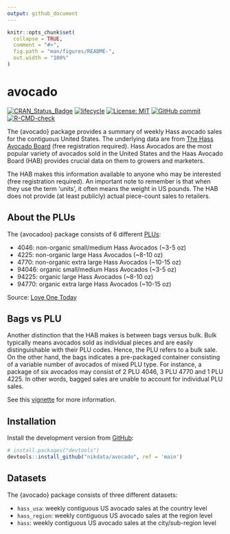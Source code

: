 ```yaml
---
output: github_document
---
```


<!-- README.md is generated from README.Rmd. Please edit that file -->

```r
knitr::opts_chunk$set(
  collapse = TRUE,
  comment = "#>",
  fig.path = "man/figures/README-",
  out.width = "100%"
)
```

# avocado

<!-- badges: start -->
[![CRAN_Status_Badge](https://www.r-pkg.org/badges/version/avocado)](https://cran.r-project.org/package=avocado)
[![lifecycle](https://img.shields.io/badge/lifecycle-experimental-orange.svg)](https://www.tidyverse.org/lifecycle/#experimental)
[![License: MIT](https://img.shields.io/badge/License-MIT-blue.svg)](https://opensource.org/licenses/MIT)
[![GitHub commit](https://img.shields.io/github/last-commit/nikdata/avocado)](https://github.com/nikdata/avocado/commit/main)
[![R-CMD-check](https://github.com/nikdata/avocado/workflows/R-CMD-check/badge.svg)](https://github.com/nikdata/avocado/actions)
<!-- badges: end -->

The {avocado} package provides a summary of weekly Hass avocado sales for the contiguous United States. The underlying data are from [The Hass Avocado Board](https://hassavocadoboard.com) (free registration required). Hass Avocados are the most popular variety of avocados sold in the United States and the Haas Avocado Board (HAB) provides crucial data on them to growers and marketers.

The HAB makes this information available to anyone who may be interested (free registration required). An important note to remember is that when they use the term 'units', it often means the weight in US pounds. The HAB does not provide (at least publicly) actual piece-count sales to retailers.

## About the PLUs
The {avocadoo} package consists of 6 different [PLUs](https://en.wikipedia.org/wiki/Price_look-up_code):

* 4046: non-organic small/medium Hass Avocados (~3-5 oz)
* 4225: non-organic large Hass Avocados (~8-10 oz)
* 4770: non-organic extra large Hass Avocados (~10-15 oz)
* 94046: organic small/medium Hass Avocados (~3-5 oz)
* 94225: organic large Hass Avocados (~8-10 oz)
* 94770: organic extra large Hass Avocados (~10-15 oz)

Source: [Love One Today](https://loveonetoday.com/how-to/identify-hass-avocados/)

## Bags vs PLU

Another distinction that the HAB makes is between bags versus bulk. Bulk typically means avocados sold as individual pieces and are easily distinguishable with their PLU codes. Hence, the PLU refers to a bulk sale. On the other hand, the bags indicates a pre-packaged container consisting of a variable number of avocados of mixed PLU type. For instance, a package of six avocados may consist of 2 PLU 4046, 3 PLU 4770 and 1 PLU 4225. In other words, bagged sales are unable to account for individual PLU sales. 

See this [vignette](https://nikdata.github.io/avocado/articles/a_intro.html) for more information.

## Installation

Install the development version from [GitHub](https://github.com/):

``` r
# install.packages("devtools")
devtools::install_github("nikdata/avocado", ref = 'main')
```

## Datasets

The {avocado} package consists of three different datasets:

- `hass_usa`: weekly contiguous US avocado sales at the country level
- `hass_region`: weekly contiguous US avocado sales at the region level
- `hass`: weekly contiguous US avocado sales at the city/sub-region level

